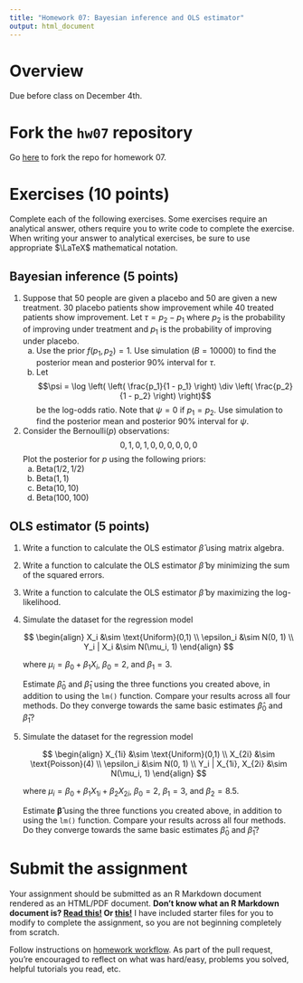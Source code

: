 ```yaml
---
title: "Homework 07: Bayesian inference and OLS estimator"
output: html_document
---
```


# Overview

Due before class on December 4th.

# Fork the `hw07` repository

Go [here](https://github.com/css18/hw07) to fork the repo for homework 07.

# Exercises (10 points)

Complete each of the following exercises. Some exercises require an analytical answer, others require you to write code to complete the exercise. When writing your answer to analytical exercises, be sure to use appropriate $\LaTeX$ mathematical notation.

$$\newcommand{\E}{\mathrm{E}} \newcommand{\Var}{\mathrm{Var}} \newcommand{\Cov}{\mathrm{Cov}} \newcommand{\se}{\text{se}} \newcommand{\Lagr}{\mathcal{L}} \newcommand{\lagr}{\mathcal{l}}$$

## Bayesian inference (5 points)

1. Suppose that 50 people are given a placebo and 50 are given a new treatment. 30 placebo patients show improvement while 40 treated patients show improvement. Let $\tau = p_2 - p_1$ where $p_2$ is the probability of improving under treatment and $p_1$ is the probability of improving under placebo.
    a. Use the prior $f(p_1, p_2) = 1$. Use simulation ($B = 10000$) to find the posterior mean and posterior 90% interval for $\tau$.
    a. Let
        $$\psi = \log \left( \left( \frac{p_1}{1 - p_1} \right) \div \left( \frac{p_2}{1 - p_2} \right)  \right)$$
        be the log-odds ratio. Note that $\psi = 0$ if $p_1 = p_2$. Use simulation to find the posterior mean and posterior 90% interval for $\psi$.
1. Consider the $\text{Bernoulli}(p)$ observations:
    $$0, 1, 0, 1, 0, 0, 0, 0, 0, 0$$
    Plot the posterior for $p$ using the following priors:
    a. $\text{Beta}(1/2, 1/2)$
    a. $\text{Beta}(1, 1)$
    a. $\text{Beta}(10, 10)$
    a. $\text{Beta}(100, 100)$

## OLS estimator (5 points)

1. Write a function to calculate the OLS estimator $\hat{\beta}$ using matrix algebra.
1. Write a function to calculate the OLS estimator $\hat{\beta}$ by minimizing the sum of the squared errors.
1. Write a function to calculate the OLS estimator $\hat{\beta}$ by maximizing the log-likelihood.
1. Simulate the dataset for the regression model

    $$
    \begin{align}
    X_i &\sim \text{Uniform}(0,1) \\
    \epsilon_i &\sim N(0, 1) \\
    Y_i | X_i &\sim N(\mu_i, 1)
    \end{align}
    $$
    
    where $\mu_i = \beta_0 + \beta_1 X_i$, $\beta_0 = 2$, and $\beta_1 = 3$.
    
    Estimate $\hat{\beta}_0$ and $\hat{\beta}_1$ using the three functions you created above, in addition to using the `lm()` function. Compare your results across all four methods. Do they converge towards the same basic estimates $\hat{\beta}_0$ and $\hat{\beta}_1$?
1. Simulate the dataset for the regression model

    $$
    \begin{align}
    X_{1i} &\sim \text{Uniform}(0,1) \\
    X_{2i} &\sim \text{Poisson}(4) \\
    \epsilon_i &\sim N(0, 1) \\
    Y_i | X_{1i}, X_{2i} &\sim N(\mu_i, 1)
    \end{align}
    $$
    
    where $\mu_i = \beta_0 + \beta_1 X_{1i} + \beta_2 X_{2i}$, $\beta_0 = 2$, $\beta_1 = 3$, and $\beta_2 = 8.5$.
    
    Estimate $\boldsymbol{\hat{\beta}}$ using the three functions you created above, in addition to using the `lm()` function. Compare your results across all four methods. Do they converge towards the same basic estimates $\hat{\beta}_0$ and $\hat{\beta}_1$?

# Submit the assignment

Your assignment should be submitted as an R Markdown document rendered as an HTML/PDF document. **Don't know what an R Markdown document is? [Read this!](http://rmarkdown.rstudio.com/lesson-1.html) Or [this!](http://r4ds.had.co.nz/r-markdown.html)** I have included starter files for you to modify to complete the assignment, so you are not beginning completely from scratch.

Follow instructions on [homework workflow](https://cfss.uchicago.edu/hw00_homework_guidelines.html#homework_workflow). As part of the pull request, you're encouraged to reflect on what was hard/easy, problems you solved, helpful tutorials you read, etc.
